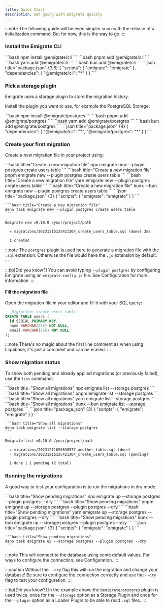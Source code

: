 ```yaml
---
title: Quick Start
description: Get going with Emigrate quickly
---
```



:::note
The following guide will be even simpler soon with the release of a initialization command.
But for now, this is the way to go.
:::

<LinkCard
  href="../whats-emigrate/"
  title="What's Emigrate?"
  description="Learn more about Emigrate and what it can do for you."
  />

### Install the Emigrate CLI

<Tabs>
  <TabItem label="npm">
    ```bash
    npm install @emigrate/cli
    ```
  </TabItem>
  <TabItem label="pnpm">
    ```bash
    pnpm add @emigrate/cli
    ```
  </TabItem>
  <TabItem label="yarn">
    ```bash
    yarn add @emigrate/cli
    ```
  </TabItem>
  <TabItem label="bun">
    ```bash
    bun add @emigrate/cli
    ```
  </TabItem>
  <TabItem label="deno">
    ```json title="package.json" {3,6}
    {
      "scripts": {
        "emigrate": "emigrate"
      },
      "dependencies": {
        "@emigrate/cli": "*"
      }
    }
    ```
  </TabItem>
</Tabs>

### Pick a storage plugin

Emigrate uses a <Link href="/plugins/storage/">storage plugin</Link> to store the migration history.

Install the plugin you want to use, for example the <Link href="/plugins/storage/postgres/">PostgreSQL Storage</Link>:

<Tabs>
  <TabItem label="npm">
    ```bash
    npm install @emigrate/postgres
    ```
  </TabItem>
  <TabItem label="pnpm">
    ```bash
    pnpm add @emigrate/postgres
    ```
  </TabItem>
  <TabItem label="yarn">
    ```bash
    yarn add @emigrate/postgres
    ```
  </TabItem>
  <TabItem label="bun">
    ```bash
    bun add @emigrate/postgres
    ```
  </TabItem>
  <TabItem label="deno">
    ```json title="package.json" {4}
    {
      "dependencies": {
        "@emigrate/cli": "*",
        "@emigrate/postgres": "*"
      }
    }
    ```
  </TabItem>
</Tabs>

### Create your first migration

Create a new migration file in your project using:

<Tabs>
  <TabItem label="npm">
    ```bash title="Create a new migration file"
    npx emigrate new --plugin postgres create users table
    ```
  </TabItem>
  <TabItem label="pnpm">
    ```bash title="Create a new migration file"
    pnpm emigrate new --plugin postgres create users table
    ```
  </TabItem>
  <TabItem label="yarn">
    ```bash title="Create a new migration file"
    yarn emigrate new --plugin postgres create users table
    ```
  </TabItem>
  <TabItem label="bun">
    ```bash title="Create a new migration file"
    bunx --bun emigrate new --plugin postgres create users table
    ```
  </TabItem>
  <TabItem label="deno">
    ```json title="package.json" {3}
    {
      "scripts": {
        "emigrate": "emigrate"
      }
    }
    ```

    ```bash title="Create a new migration file"
    deno task emigrate new --plugin postgres create users table
    ```
  </TabItem>
</Tabs>

```txt title="Output"
Emigrate new v0.10.0 /your/project/path

  ✔ migrations/20231215125421364_create_users_table.sql (done) 3ms

  1 created

```

:::note
The `postgres` plugin is used here to generate a migration file with the `.sql` extension.
Otherwise the file would have the `.js` extension by default.
:::

:::tip[Did you know?]
You can avoid typing `--plugin postgres` by configuring Emigrate using an `emigrate.config.js` file.
See <Link href="/reference/configuration/">Configuration</Link> for more information.
:::

#### Fill the migration file

Open the migration file in your editor and fill it with your SQL query:

```sql title="migrations/20231215125421364_create_users_table.sql" {2-7}
-- Migration: create users table
CREATE TABLE users (
  id SERIAL PRIMARY KEY,
  name VARCHAR(255) NOT NULL,
  email VARCHAR(255) NOT NULL
);
```

:::note
There's no magic about the first line comment as when using Liquibase, it's just a comment and can be erased.
:::

### Show migration status

To show both pending and already applied migrations (or previously failed), use the `list` command:

<Tabs>
  <TabItem label="npm">
    ```bash title="Show all migrations"
    npx emigrate list --storage postgres
    ```
  </TabItem>
  <TabItem label="pnpm">
    ```bash title="Show all migrations"
    pnpm emigrate list --storage postgres
    ```
  </TabItem>
  <TabItem label="yarn">
    ```bash title="Show all migrations"
    yarn emigrate list --storage postgres
    ```
  </TabItem>
  <TabItem label="bun">
    ```bash title="Show all migrations"
    bunx --bun emigrate list --storage postgres
    ```
  </TabItem>
  <TabItem label="deno">
    ```json title="package.json" {3}
    {
      "scripts": {
        "emigrate": "emigrate"
      }
    }
    ```

    ```bash title="Show all migrations"
    deno task emigrate list --storage postgres
    ```
  </TabItem>
</Tabs>

```txt title="Example output"
Emigrate list v0.10.0 /your/project/path

  ✔ migrations/20231211090830577_another_table.sql (done)
  › migrations/20231215125421364_create_users_table.sql (pending)

  1 done | 1 pending (2 total)

```

### Running the migrations

A good way to test your configuration is to run the migrations in dry mode:

<Tabs>
  <TabItem label="npm">
    ```bash title="Show pending migrations"
    npx emigrate up --storage postgres --plugin postgres --dry
    ```
  </TabItem>
  <TabItem label="pnpm">
    ```bash title="Show pending migrations"
    pnpm emigrate up --storage postgres --plugin postgres --dry
    ```
  </TabItem>
  <TabItem label="yarn">
    ```bash title="Show pending migrations"
    yarn emigrate up --storage postgres --plugin postgres --dry
    ```
  </TabItem>
  <TabItem label="bun">
    ```bash title="Show pending migrations"
    bunx --bun emigrate up --storage postgres --plugin postgres --dry
    ```
  </TabItem>
  <TabItem label="deno">
    ```json title="package.json" {3}
    {
      "scripts": {
        "emigrate": "emigrate"
      }
    }
    ```

    ```bash title="Show pending migrations"
    deno task emigrate up --storage postgres --plugin postgres --dry
    ```
  </TabItem>
</Tabs>

:::note
This will connect to the database using some default values. For ways to configure the connection, see <Link href="/reference/configuration/">Configuration</Link>.
:::

:::caution
Without the `--dry` flag this will run the migration and change your database!
Be sure to configure the connection correctly and use the `--dry` flag to test your configuration.
:::

:::tip[Did you know?]
In the example above the `@emigrate/postgres` plugin is used twice, once for the `--storage` option as a <Link href="/plugins/storage/">Storage Plugin</Link>
and once for the `--plugin` option as a <Link href="/plugins/loaders/">Loader Plugin</Link> to be able to read `.sql` files.
:::
